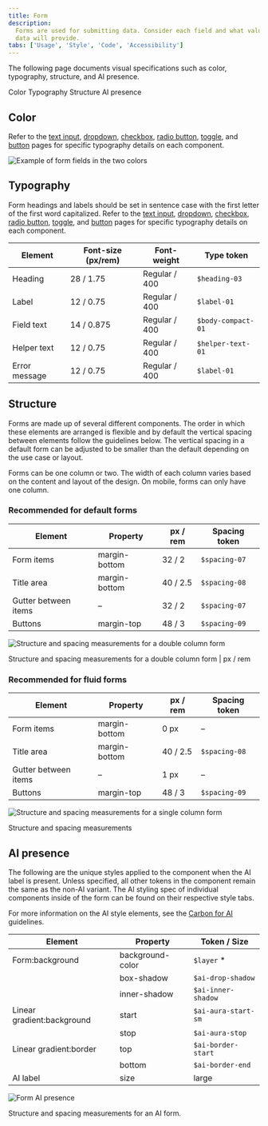 ```yaml
---
title: Form
description:
  Forms are used for submitting data. Consider each field and what value the
  data will provide.
tabs: ['Usage', 'Style', 'Code', 'Accessibility']
---
```


<PageDescription>

The following page documents visual specifications such as color, typography,
structure, and AI presence.

</PageDescription>

<AnchorLinks>

<AnchorLink>Color</AnchorLink>
<AnchorLink>Typography</AnchorLink>
<AnchorLink>Structure</AnchorLink>
<AnchorLink>AI presence</AnchorLink>

</AnchorLinks>

## Color

Refer to the [text input](/components/text-input/usage),
[dropdown](/components/dropdown/usage), [checkbox](/components/checkbox/usage),
[radio button](/components/radio-button/usage),
[toggle](/components/toggle/usage), and [button](/components/button/usage) pages
for specific typography details on each component.

<div className="image--fixed">

![Example of form fields in the two colors](images/form-style-3.png)

</div>

## Typography

Form headings and labels should be set in sentence case with the first letter of
the first word capitalized. Refer to the
[text input](/components/text-input/usage),
[dropdown](/components/dropdown/usage), [checkbox](/components/checkbox/usage),
[radio button](/components/radio-button/usage),
[toggle](/components/toggle/usage), and [button](/components/button/usage) pages
for specific typography details on each component.

| Element       | Font-size (px/rem) | Font-weight   | Type token         |
| ------------- | ------------------ | ------------- | ------------------ |
| Heading       | 28 / 1.75          | Regular / 400 | `$heading-03`      |
| Label         | 12 / 0.75          | Regular / 400 | `$label-01`        |
| Field text    | 14 / 0.875         | Regular / 400 | `$body-compact-01` |
| Helper text   | 12 / 0.75          | Regular / 400 | `$helper-text-01`  |
| Error message | 12 / 0.75          | Regular / 400 | `$label-01`        |

## Structure

Forms are made up of several different components. The order in which these
elements are arranged is flexible and by default the vertical spacing between
elements follow the guidelines below. The vertical spacing in a default form can
be adjusted to be smaller than the default depending on the use case or layout.

Forms can be one column or two. The width of each column varies based on the
content and layout of the design. On mobile, forms can only have one column.

### Recommended for default forms

| Element              | Property      | px / rem | Spacing token |
| -------------------- | ------------- | -------- | ------------- |
| Form items           | margin-bottom | 32 / 2   | `$spacing-07` |
| Title area           | margin-bottom | 40 / 2.5 | `$spacing-08` |
| Gutter between items | –             | 32 / 2   | `$spacing-07` |
| Buttons              | margin-top    | 48 / 3   | `$spacing-09` |

<div className="image--fixed">

![Structure and spacing measurements for a double column form ](images/form-style-1.png)

</div>

<Caption fullwidth>
  Structure and spacing measurements for a double column form | px / rem
</Caption>

### Recommended for fluid forms

| Element              | Property      | px / rem | Spacing token |
| -------------------- | ------------- | -------- | ------------- |
| Form items           | margin-bottom | 0 px     | –             |
| Title area           | margin-bottom | 40 / 2.5 | `$spacing-08` |
| Gutter between items | –             | 1 px     | –             |
| Buttons              | margin-top    | 48 / 3   | `$spacing-09` |

<div className="image--fixed">

![Structure and spacing measurements for a single column form](images/form-style-4.png)

</div>

<Caption>Structure and spacing measurements</Caption>

## AI presence

The following are the unique styles applied to the component when the AI label
is present. Unless specified, all other tokens in the component remain the same
as the non-AI variant. The AI styling spec of individual components inside of
the form can be found on their respective style tabs.

For more information on the AI style elements, see the
[Carbon for AI](/guidelines/carbon-for-ai/) guidelines.

| Element                    | Property         | Token / Size        |
| -------------------------- | ---------------- | ------------------- |
| Form:background            | background-color | `$layer` \*         |
|                            | box-shadow       | `$ai-drop-shadow`   |
|                            | inner-shadow     | `$ai-inner-shadow`  |
| Linear gradient:background | start            | `$ai-aura-start-sm` |
|                            | stop             | `$ai-aura-stop`     |
| Linear gradient:border     | top              | `$ai-border-start`  |
|                            | bottom           | `$ai-border-end`    |
| AI label                   | size             | large               |

<Row>
<Column colLg={8}>

![Form AI presence](images/form-style-presence.png)

<Caption>Structure and spacing measurements for an AI form.</Caption>

</Column>
</Row>
